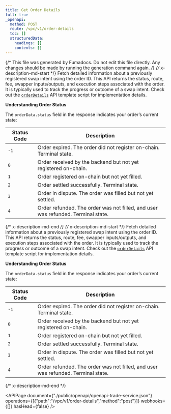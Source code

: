 ```yaml
---
title: Get Order Details
full: true
_openapi:
  method: POST
  route: /vpc/v1/order-details
  toc: []
  structuredData:
    headings: []
    contents: []
---
```


{/* This file was generated by Fumadocs. Do not edit this file directly. Any changes should be made by running the generation command again. */}
{/* x-description-md-start */}
Fetch detailed information about a previously registered swap intent using the order ID. This API returns the status, route, fee, swapper inputs/outputs, and execution steps associated with the order. It is typically used to track the progress or outcome of a swap intent. Check out the [`orderDetails`](https://github.com/okto-hq/okto-sdkv2-trade-service-template-app/tree/main/src/api) API template script for implementation details.

**Understanding Order Status**

The `orderData.status` field in the response indicates your order’s current state:

| Status Code | Description |
|-------------|-------------|
| `-1` | Order expired. The order did not register on-chain. Terminal state. |
| `0` | Order received by the backend but not yet registered on-chain. |
| `1` | Order registered on-chain but not yet filled. |
| `2` | Order settled successfully. Terminal state. |
| `3` | Order in dispute. The order was filled but not yet settled. |
| `4` | Order refunded. The order was not filled, and user was refunded. Terminal state. |
{/* x-description-md-end */}
{/* x-description-md-start */}
Fetch detailed information about a previously registered swap intent using the order ID. This API returns the status, route, fee, swapper inputs/outputs, and execution steps associated with the order. It is typically used to track the progress or outcome of a swap intent. Check out the [`orderDetails`](https://github.com/okto-hq/okto-sdkv2-trade-service-template-app/tree/main/src/api) API template script for implementation details.

**Understanding Order Status**

The `orderData.status` field in the response indicates your order’s current state:

| Status Code | Description |
|-------------|-------------|
| `-1` | Order expired. The order did not register on-chain. Terminal state. |
| `0` | Order received by the backend but not yet registered on-chain. |
| `1` | Order registered on-chain but not yet filled. |
| `2` | Order settled successfully. Terminal state. |
| `3` | Order in dispute. The order was filled but not yet settled. |
| `4` | Order refunded. The order was not filled, and user was refunded. Terminal state. |
{/* x-description-md-end */}

<APIPage document={"./public/openapi/openapi-trade-service.json"} operations={[{"path":"/vpc/v1/order-details","method":"post"}]} webhooks={[]} hasHead={false} />